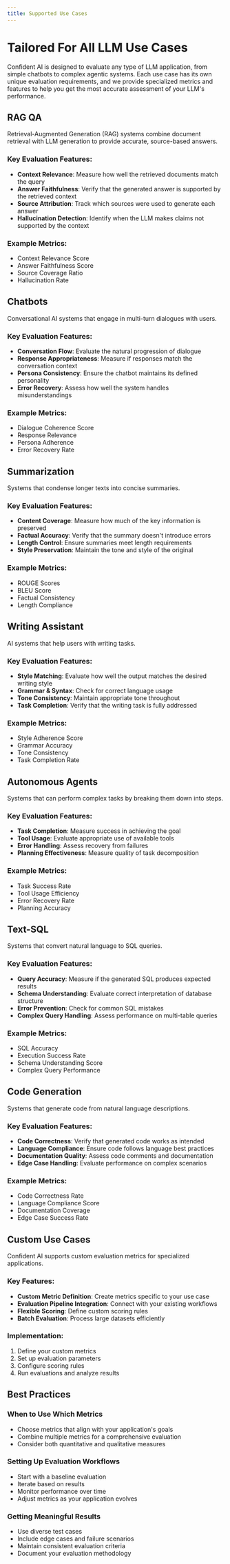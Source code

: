 ```yaml
---
title: Supported Use Cases
---
```


# Tailored For All LLM Use Cases

Confident AI is designed to evaluate any type of LLM application, from simple chatbots to complex agentic systems. Each use case has its own unique evaluation requirements, and we provide specialized metrics and features to help you get the most accurate assessment of your LLM's performance.

## RAG QA

Retrieval-Augmented Generation (RAG) systems combine document retrieval with LLM generation to provide accurate, source-based answers.

### Key Evaluation Features:

- **Context Relevance**: Measure how well the retrieved documents match the query
- **Answer Faithfulness**: Verify that the generated answer is supported by the retrieved context
- **Source Attribution**: Track which sources were used to generate each answer
- **Hallucination Detection**: Identify when the LLM makes claims not supported by the context

### Example Metrics:

- Context Relevance Score
- Answer Faithfulness Score
- Source Coverage Ratio
- Hallucination Rate

## Chatbots

Conversational AI systems that engage in multi-turn dialogues with users.

### Key Evaluation Features:

- **Conversation Flow**: Evaluate the natural progression of dialogue
- **Response Appropriateness**: Measure if responses match the conversation context
- **Persona Consistency**: Ensure the chatbot maintains its defined personality
- **Error Recovery**: Assess how well the system handles misunderstandings

### Example Metrics:

- Dialogue Coherence Score
- Response Relevance
- Persona Adherence
- Error Recovery Rate

## Summarization

Systems that condense longer texts into concise summaries.

### Key Evaluation Features:

- **Content Coverage**: Measure how much of the key information is preserved
- **Factual Accuracy**: Verify that the summary doesn't introduce errors
- **Length Control**: Ensure summaries meet length requirements
- **Style Preservation**: Maintain the tone and style of the original

### Example Metrics:

- ROUGE Scores
- BLEU Score
- Factual Consistency
- Length Compliance

## Writing Assistant

AI systems that help users with writing tasks.

### Key Evaluation Features:

- **Style Matching**: Evaluate how well the output matches the desired writing style
- **Grammar & Syntax**: Check for correct language usage
- **Tone Consistency**: Maintain appropriate tone throughout
- **Task Completion**: Verify that the writing task is fully addressed

### Example Metrics:

- Style Adherence Score
- Grammar Accuracy
- Tone Consistency
- Task Completion Rate

## Autonomous Agents

Systems that can perform complex tasks by breaking them down into steps.

### Key Evaluation Features:

- **Task Completion**: Measure success in achieving the goal
- **Tool Usage**: Evaluate appropriate use of available tools
- **Error Handling**: Assess recovery from failures
- **Planning Effectiveness**: Measure quality of task decomposition

### Example Metrics:

- Task Success Rate
- Tool Usage Efficiency
- Error Recovery Rate
- Planning Accuracy

## Text-SQL

Systems that convert natural language to SQL queries.

### Key Evaluation Features:

- **Query Accuracy**: Measure if the generated SQL produces expected results
- **Schema Understanding**: Evaluate correct interpretation of database structure
- **Error Prevention**: Check for common SQL mistakes
- **Complex Query Handling**: Assess performance on multi-table queries

### Example Metrics:

- SQL Accuracy
- Execution Success Rate
- Schema Understanding Score
- Complex Query Performance

## Code Generation

Systems that generate code from natural language descriptions.

### Key Evaluation Features:

- **Code Correctness**: Verify that generated code works as intended
- **Language Compliance**: Ensure code follows language best practices
- **Documentation Quality**: Assess code comments and documentation
- **Edge Case Handling**: Evaluate performance on complex scenarios

### Example Metrics:

- Code Correctness Rate
- Language Compliance Score
- Documentation Coverage
- Edge Case Success Rate

## Custom Use Cases

Confident AI supports custom evaluation metrics for specialized applications.

### Key Features:

- **Custom Metric Definition**: Create metrics specific to your use case
- **Evaluation Pipeline Integration**: Connect with your existing workflows
- **Flexible Scoring**: Define custom scoring rules
- **Batch Evaluation**: Process large datasets efficiently

### Implementation:

1. Define your custom metrics
2. Set up evaluation parameters
3. Configure scoring rules
4. Run evaluations and analyze results

## Best Practices

### When to Use Which Metrics

- Choose metrics that align with your application's goals
- Combine multiple metrics for a comprehensive evaluation
- Consider both quantitative and qualitative measures

### Setting Up Evaluation Workflows

- Start with a baseline evaluation
- Iterate based on results
- Monitor performance over time
- Adjust metrics as your application evolves

### Getting Meaningful Results

- Use diverse test cases
- Include edge cases and failure scenarios
- Maintain consistent evaluation criteria
- Document your evaluation methodology
